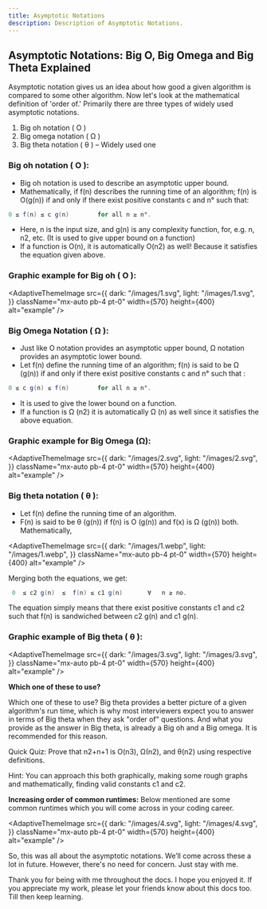 ```yaml
---
title: Asymptotic Notations
description: Description of Asymptotic Notations.
---
```


## Asymptotic Notations: Big O, Big Omega and Big Theta Explained 

Asymptotic notation gives us an idea about how good a given algorithm is compared to some other algorithm.
Now let's look at the mathematical definition of 'order of.' Primarily there are three types of widely used asymptotic notations.

1. Big oh notation ( O )
2. Big omega notation ( Ω )
3. Big theta notation ( θ ) – Widely used one

### Big oh notation ( O ):

- Big oh notation is used to describe an asymptotic upper bound.
- Mathematically, if f(n) describes the running time of an algorithm; f(n) is O(g(n)) if and only if there exist positive constants c and n° such that:

```java
0 ≤ f(n) ≤ c g(n)        for all n ≥ n°. 
```

- Here, n is the input size, and g(n) is any complexity function, for, e.g. n, n2, etc. (It is used to give upper bound on a function)
- If a function is O(n), it is automatically O(n2) as well! Because it satisfies the equation given above.

###  Graphic example for Big oh ( O ):

<AdaptiveThemeImage
  src={{
    dark: "/images/1.svg",
    light: "/images/1.svg",
  }}
  className="mx-auto pb-4 pt-0"
  width={570}
  height={400}
  alt="example"
/>

### Big Omega Notation ( Ω ):

- Just like O notation provides an asymptotic upper bound, Ω notation provides an asymptotic lower bound. 
- Let f(n) define the running time of an algorithm; f(n) is said to be Ω (g(n)) if and only if there exist positive constants  c and n° such that :

```java
0 ≤ c g(n) ≤ f(n)        for all n ≥ n°. 
```

- It is used to give the lower bound on a function.
- If a function is Ω (n2) it is automatically Ω (n) as well since it satisfies the above equation.

###  Graphic example for Big Omega (Ω):

<AdaptiveThemeImage
  src={{
    dark: "/images/2.svg",
    light: "/images/2.svg",
  }}
  className="mx-auto pb-4 pt-0"
  width={570}
  height={400}
  alt="example"
/>

### Big theta notation ( θ ):

- Let f(n) define the running time of an algorithm.
- F(n) is said to be θ (g(n)) if f(n) is O (g(n)) and f(x) is Ω (g(n)) both. 
Mathematically,

<AdaptiveThemeImage
  src={{
    dark: "/images/1.webp",
    light: "/images/1.webp",
  }}
  className="mx-auto pb-4 pt-0"
  width={570}
  height={400}
  alt="example"
/>

Merging both the equations, we get:

```java
 0  ≤ c2 g(n)  ≤  f(n) ≤ c1 g(n)       ∀   n ≥ no.  
```
The equation simply means that there exist positive constants c1 and c2 such that f(n) is sandwiched between c2 g(n) and c1 g(n). 

### Graphic example of Big theta ( θ ):

<AdaptiveThemeImage
  src={{
    dark: "/images/3.svg",
    light: "/images/3.svg",
  }}
  className="mx-auto pb-4 pt-0"
  width={570}
  height={400}
  alt="example"
/>

**Which one of these to use?**

Which one of these to use?
Big theta provides a better picture of a given algorithm's run time, which is why most interviewers expect you to answer in terms of Big theta when they ask "order of" questions. And what you provide as the answer in Big theta, is already a Big oh and a Big omega. It is recommended for this reason.

 Quick Quiz: Prove that n2+n+1 is O(n3), Ω(n2), and θ(n2) using respective definitions.

Hint: You can approach this both graphically, making some rough graphs and mathematically, finding valid constants c1 and c2.

**Increasing order of common runtimes:**
Below mentioned are some common runtimes which you will come across in your coding career.

<AdaptiveThemeImage
  src={{
    dark: "/images/4.svg",
    light: "/images/4.svg",
  }}
  className="mx-auto pb-4 pt-0"
  width={570}
  height={400}
  alt="example"
/>

So, this was all about the asymptotic notations. We’ll come across these a lot in future. However, there's no need for concern. Just stay with me.

Thank you for being with me throughout the docs. I hope you enjoyed it. If you appreciate my work, please let your friends know about this docs too. Till then keep learning. 